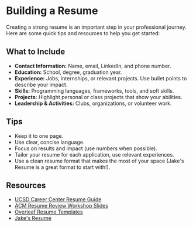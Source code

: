 # Building a Resume

Creating a strong resume is an important step in your professional journey. Here are some quick tips and resources to help you get started:

## What to Include

- **Contact Information:** Name, email, LinkedIn, and phone number.
- **Education:** School, degree, graduation year.
- **Experience:** Jobs, internships, or relevant projects. Use bullet points to describe your impact.
- **Skills:** Programming languages, frameworks, tools, and soft skills.
- **Projects:** Highlight personal or class projects that show your abilities.
- **Leadership & Activities:** Clubs, organizations, or volunteer work.

## Tips

- Keep it to one page.
- Use clear, concise language.
- Focus on results and impact (use numbers when possible).
- Tailor your resume for each application, use relevant experiences.
- Use a clean resume format that makes the most of your space (Jake's Resume is a great format to start with!).

## Resources

- [UCSD Career Center Resume Guide](https://career.ucsd.edu/succeed-search/resume/index.html)
- [ACM Resume Review Workshop Slides](https://acmurl.com/resume-review-slides)
- [Overleaf Resume Templates](https://www.overleaf.com/gallery/tagged/cv)
- [Jake's Resume](https://www.overleaf.com/latex/templates/jakes-resume/syzfjbzwjncs)